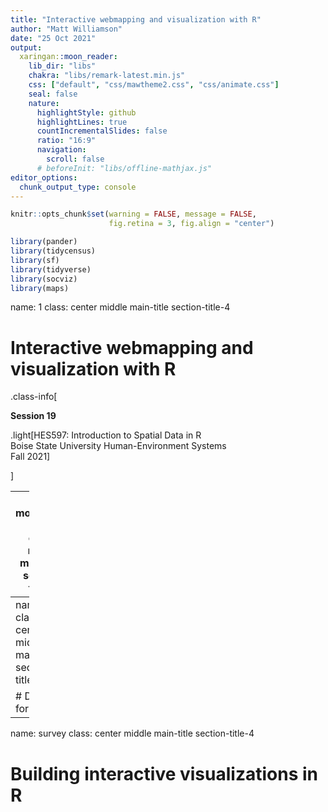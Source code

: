 ```yaml
---
title: "Interactive webmapping and visualization with R"
author: "Matt Williamson"
date: "25 Oct 2021"
output:
  xaringan::moon_reader:
    lib_dir: "libs"
    chakra: "libs/remark-latest.min.js"
    css: ["default", "css/mawtheme2.css", "css/animate.css"]        
    seal: false
    nature:
      highlightStyle: github
      highlightLines: true
      countIncrementalSlides: false
      ratio: "16:9"
      navigation:
        scroll: false
      # beforeInit: "libs/offline-mathjax.js"
editor_options: 
  chunk_output_type: console
---
```


```r
knitr::opts_chunk$set(warning = FALSE, message = FALSE, 
                      fig.retina = 3, fig.align = "center")

```


```r
library(pander)
library(tidycensus)
library(sf)
library(tidyverse)
library(socviz)
library(maps)
```
name: 1
class: center middle main-title section-title-4

# Interactive webmapping and visualization with R

.class-info[

**Session 19**

.light[HES597: Introduction to Spatial Data in R<br>
Boise State University Human-Environment Systems<br>
Fall 2021]

]

---
name: motivations
class: center middle main-title section-title-4

# Motivations 

---
name: ucd
class: center middle main-title section-title-4

# Designing for the User

---
name: survey
class: center middle main-title section-title-4

# Building interactive visualizations in R